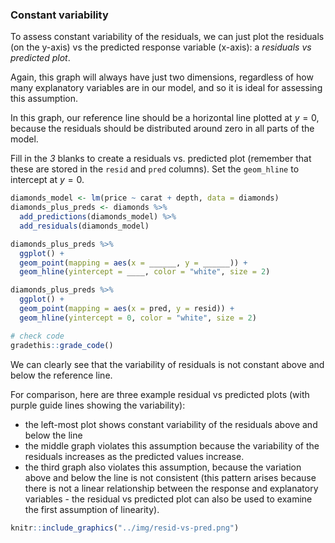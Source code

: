 ### Constant variability

To assess constant variability of the residuals, we can just plot the residuals (on the y-axis) vs the predicted response variable (x-axis): a *residuals vs predicted plot*.

Again, this graph will always have just two dimensions, regardless of how many explanatory variables are in our model, and so it is ideal for assessing this assumption.

In this graph, our reference line should be a horizontal line plotted at $y = 0$, because the residuals should be distributed around zero in all parts of the model.

<p class="comment3">
Fill in the *3* blanks to create a residuals vs. predicted plot (remember that these are stored in the `resid` and `pred` columns). Set the `geom_hline` to intercept at $y = 0$.
</p>

```r
diamonds_model <- lm(price ~ carat + depth, data = diamonds)
diamonds_plus_preds <- diamonds %>%
  add_predictions(diamonds_model) %>%
  add_residuals(diamonds_model)
```

```r
diamonds_plus_preds %>%
  ggplot() +
  geom_point(mapping = aes(x = ______, y = ______)) +
  geom_hline(yintercept = ____, color = "white", size = 2)
```

```r
diamonds_plus_preds %>%
  ggplot() +
  geom_point(mapping = aes(x = pred, y = resid)) +
  geom_hline(yintercept = 0, color = "white", size = 2)
```

```r
# check code
gradethis::grade_code()
```


We can clearly see that the variability of residuals is not constant above and below the reference line.

For comparison, here are three example residual vs predicted plots (with purple guide lines showing the variability):

* the left-most plot shows constant variability of the residuals above and below the line
* the middle graph violates this assumption because the variability of the residuals increases as the predicted values increase.
* the third graph also violates this assumption, because the variation above and below the line is not consistent (this pattern arises because there is not a linear relationship between the response and explanatory variables - the residual vs predicted plot can also be used to examine the first assumption of linearity).


```r
knitr::include_graphics("../img/resid-vs-pred.png")
```

<!--
TODO:
- have questions asking students to interpret different assumptions plots
-->
